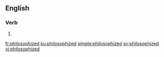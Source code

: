 ==English==

===Verb===
{{head|en|verb form}}

# {{en-past of|philosophize}}

[[fr:philosophized]]
[[ku:philosophized]]
[[simple:philosophized]]
[[sv:philosophized]]
[[vi:philosophized]]